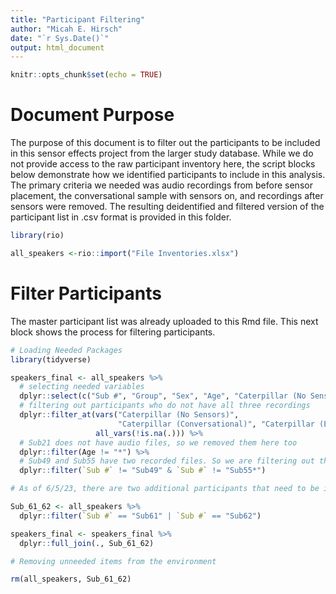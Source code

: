 ```yaml
---
title: "Participant Filtering"
author: "Micah E. Hirsch"
date: "`r Sys.Date()`"
output: html_document
---
```


```r
knitr::opts_chunk$set(echo = TRUE)
```

# Document Purpose

The purpose of this document is to filter out the participants to be included in this sensor effects project from the larger study database. While we do not provide access to the raw participant inventory here, the script blocks below demonstrate how we identified participants to include in this analysis. The primary criteria we needed was audio recordings from before sensor placement, the conversational sample with sensors on, and recordings after sensors were removed. The resulting deidentified and filtered version of the participant list in .csv format is provided in this folder.

```r

library(rio)

all_speakers <-rio::import("File Inventories.xlsx")

```

# Filter Participants

The master participant list was already uploaded to this Rmd file. This next block shows the process for filtering participants.

```r

# Loading Needed Packages
library(tidyverse)

speakers_final <- all_speakers %>%
  # selecting needed variables
  dplyr::select(c("Sub #", "Group", "Sex", "Age", "Caterpillar (No Sensors)", "Caterpillar (Conversational)", "Caterpillar (End, No Sensors)")) %>%
  # filtering out participants who do not have all three recordings
  dplyr::filter_at(vars("Caterpillar (No Sensors)", 
                        "Caterpillar (Conversational)", "Caterpillar (End, No Sensors)"),
                   all_vars(!is.na(.))) %>%
  # Sub21 does not have audio files, so we removed them here too
  dplyr::filter(Age != "*") %>%
  # Sub49 and Sub55 have two recorded files. So we are filtering out their duplicate record
  dplyr::filter(`Sub #` != "Sub49" & `Sub #` != "Sub55*")

# As of 6/5/23, there are two additional participants that need to be included (Sub61 and Sub62). However, their file information has not been uploaded to the master participant inventory yet. So the code below creates a separate df for those two participants. Then the two dfs will be merged together. This is done mainly for participant count purposes.

Sub_61_62 <- all_speakers %>%
  dplyr::filter(`Sub #` == "Sub61" | `Sub #` == "Sub62")

speakers_final <- speakers_final %>%
  dplyr::full_join(., Sub_61_62)

# Removing unneeded items from the environment

rm(all_speakers, Sub_61_62)

```



